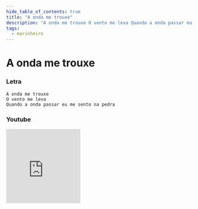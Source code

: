 ```yaml
---
hide_table_of_contents: true
title: "A onda me trouxe"
description: "A onda me trouxe O vento me leva Quando a onda passar eu me sento na pedra"
tags:
  - marinheiro
---
```


# A onda me trouxe

### Letra

```text
A onda me trouxe 
O vento me leva
Quando a onda passar eu me sento na pedra
```

### Youtube

<iframe
  width="200"
  height="200"
  src="https://www.youtube.com/embed/qPPzY96hiq8"
  title="YouTube video player"
  frameborder="0"
  allow="accelerometer; autoplay; clipboard-write; encrypted-media; gyroscope; picture-in-picture; web-share"
  referrerpolicy="strict-origin-when-cross-origin"
  allowfullscreen
></iframe>